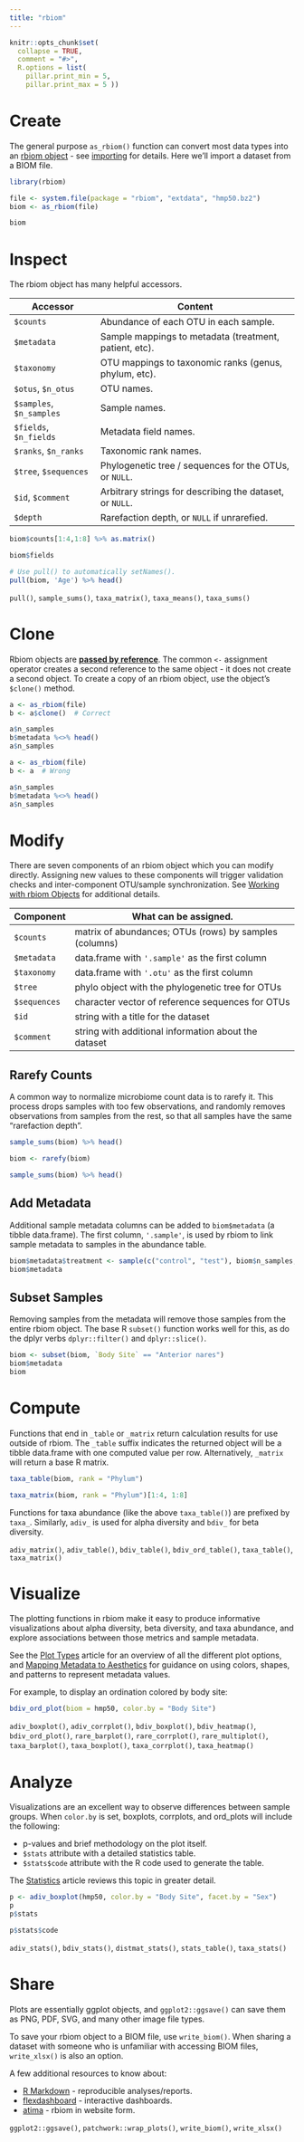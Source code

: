 ```yaml
---
title: "rbiom"
---
```


```r

knitr::opts_chunk$set(
  collapse = TRUE,
  comment = "#>",
  R.options = list(
    pillar.print_min = 5,
    pillar.print_max = 5 ))
```


# Create

The general purpose `as_rbiom()` function can convert most data types into an
[rbiom object](../reference/rbiom_objects.html) - see 
[importing](importing.html) for details. Here we'll import a dataset from a 
BIOM file.

```r
library(rbiom)

file <- system.file(package = "rbiom", "extdata", "hmp50.bz2")
biom <- as_rbiom(file)

biom
```




# Inspect

The rbiom object has many helpful accessors.

| Accessor                 | Content                                                  |
|--------------------------|----------------------------------------------------------|
| `$counts`                | Abundance of each OTU in each sample.                    |
| `$metadata`              | Sample mappings to metadata (treatment, patient, etc).   |
| `$taxonomy`              | OTU mappings to taxonomic ranks (genus, phylum, etc).    |
| `$otus`, `$n_otus`       | OTU names.                                               |
| `$samples`, `$n_samples` | Sample names.                                            |
| `$fields`, `$n_fields`   | Metadata field names.                                    |
| `$ranks`, `$n_ranks`     | Taxonomic rank names.                                    |
| `$tree`, `$sequences`    | Phylogenetic tree / sequences for the OTUs, or `NULL`.   |
| `$id`, `$comment`        | Arbitrary strings for describing the dataset, or `NULL`. |
| `$depth`                 | Rarefaction depth, or `NULL` if unrarefied.              |

```r
biom$counts[1:4,1:8] %>% as.matrix()

biom$fields

# Use pull() to automatically setNames().
pull(biom, 'Age') %>% head()
```

`pull()`, `sample_sums()`, `taxa_matrix()`, `taxa_means()`, `taxa_sums()`



# Clone

Rbiom objects are <u><b>passed by reference</b></u>. The common `<-` 
assignment operator creates a second reference to the same object - it does not
create a second object. To create a copy of an rbiom object, use the object's 
`$clone()` method.

<div class="container"><div class="row"><div class="col">
```r
a <- as_rbiom(file)
b <- a$clone()  # Correct

a$n_samples
b$metadata %<>% head()
a$n_samples
```
</div><div class="col">
```r
a <- as_rbiom(file)
b <- a  # Wrong

a$n_samples
b$metadata %<>% head()
a$n_samples
```
</div></div></div>



# Modify

There are seven components of an rbiom object which you can modify directly. 
Assigning new values to these components will trigger validation checks and 
inter-component OTU/sample synchronization. See 
[Working with rbiom Objects](../reference/rbiom_objects.html) for additional
details.

| Component    | What can be assigned.                                  |
|--------------|--------------------------------------------------------|
| `$counts`    | matrix of abundances; OTUs (rows) by samples (columns) |
| `$metadata`  | data.frame with `'.sample'` as the first column        |
| `$taxonomy`  | data.frame with `'.otu'` as the first column           |
| `$tree`      | phylo object with the phylogenetic tree for OTUs       |
| `$sequences` | character vector of reference sequences for OTUs       |
| `$id`        | string with a title for the dataset                    |
| `$comment`   | string with additional information about the dataset   |




## Rarefy Counts

A common way to normalize microbiome count data is to rarefy it. This 
process drops samples with too few observations, and randomly removes 
observations from samples from the rest, so that all samples have the 
same "rarefaction depth".

```r
sample_sums(biom) %>% head()

biom <- rarefy(biom)

sample_sums(biom) %>% head()
```



## Add Metadata

Additional sample metadata columns can be added to `biom$metadata` (a tibble 
data.frame). The first column, `'.sample'`, is used by rbiom to link sample 
metadata to samples in the abundance table.

```r
biom$metadata$treatment <- sample(c("control", "test"), biom$n_samples, TRUE)
biom$metadata
```



## Subset Samples

Removing samples from the metadata will remove those samples from the entire 
rbiom object. The base R `subset()` function works well for this, as do the 
dplyr verbs `dplyr::filter()` and `dplyr::slice()`.

```r
biom <- subset(biom, `Body Site` == "Anterior nares")
biom$metadata
biom
```





# Compute

Functions that end in `_table` or `_matrix` return calculation results for use 
outside of rbiom. The `_table` suffix indicates the returned object will be a 
tibble data.frame with one computed value per row. Alternatively, `_matrix` 
will return a base R matrix.


```r
taxa_table(biom, rank = "Phylum")

taxa_matrix(biom, rank = "Phylum")[1:4, 1:8]
```

Functions for taxa abundance (like the above `taxa_table()`) are prefixed by 
`taxa_`. Similarly, `adiv_` is used for alpha diversity and `bdiv_` for beta 
diversity.

`adiv_matrix()`, `adiv_table()`, `bdiv_table()`, `bdiv_ord_table()`, 
`taxa_table()`, `taxa_matrix()`




# Visualize

The plotting functions in rbiom make it easy to produce informative 
visualizations about alpha diversity, beta diversity, and taxa abundance, and 
explore associations between those metrics and sample metadata.

See the [Plot Types](plots.html) article for an overview of all the different 
plot options, and [Mapping Metadata to Aesthetics](aes.html) for guidance on 
using colors, shapes, and patterns to represent metadata values.

For example, to display an ordination colored by body site:

```r
bdiv_ord_plot(biom = hmp50, color.by = "Body Site")
```

`adiv_boxplot()`, `adiv_corrplot()`, `bdiv_boxplot()`, `bdiv_heatmap()`, 
`bdiv_ord_plot()`, `rare_barplot()`, `rare_corrplot()`, `rare_multiplot()`, 
`taxa_barplot()`, `taxa_boxplot()`, `taxa_corrplot()`, `taxa_heatmap()`




# Analyze

Visualizations are an excellent way to observe differences between sample 
groups. When `color.by` is set, boxplots, corrplots, and ord_plots will include 
the following:

* p-values and brief methodology on the plot itself.
* `$stats` attribute with a detailed statistics table.
* `$stats$code` attribute with the R code used to generate the table.

The [Statistics](stats.html) article reviews this topic in greater detail.

```r
p <- adiv_boxplot(hmp50, color.by = "Body Site", facet.by = "Sex")
p
p$stats

p$stats$code
```

`adiv_stats()`, `bdiv_stats()`, `distmat_stats()`, `stats_table()`, `taxa_stats()`




# Share

Plots are essentially ggplot objects, and `ggplot2::ggsave()` can save them as 
PNG, PDF, SVG, and many other image file types.

To save your rbiom object to a BIOM file, use `write_biom()`. When sharing a
dataset with someone who is unfamiliar with accessing BIOM files, 
`write_xlsx()` is also an option.

A few additional resources to know about:

* [R Markdown](https://rmarkdown.rstudio.com/) - reproducible analyses/reports.
* [flexdashboard](https://pkgs.rstudio.com/flexdashboard/) - interactive dashboards.
* [atima](http://atima.research.bcm.edu) - rbiom in website form.

`ggplot2::ggsave()`, `patchwork::wrap_plots()`, `write_biom()`, `write_xlsx()`





